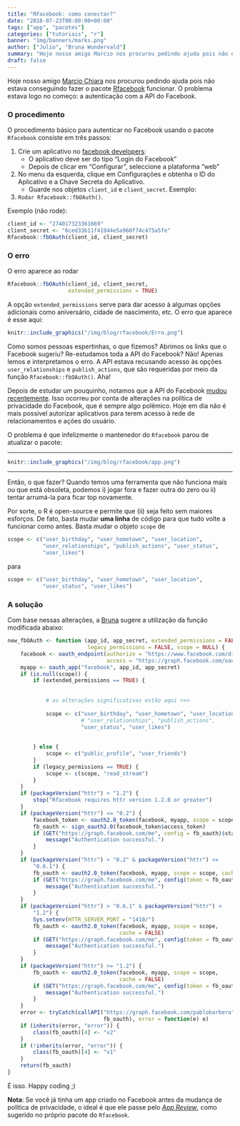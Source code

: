 ```yaml
---
title: "RFacebook: como conectar?"
date: "2018-07-23T00:00:00+00:00"
tags: ["app", "pacotes"]
categories: ["tutoriais", "r"]
banner: "img/banners/marks.png"
author: ["Julio", "Bruna Wundervald"]
summary: "Hoje nosso amigo Marcio nos procurou pedindo ajuda pois não estava conseguindo fazer o pacote Rfacebook funcionar. O problema estava logo no começo: a autenticação com a API do Facebook. Nesse post identificar e corrigir esse problema."
draft: false
---
```


Hoje nosso amigo [Marcio Chiara](https://www.facebook.com/marcio.chiara) nos procurou pedindo ajuda pois não estava conseguindo fazer o pacote [Rfacebook](https://github.com/pablobarbera/Rfacebook) funcionar. O problema estava logo no começo: a autenticação com a API do Facebook.

### O procedimento

O procedimento básico para autenticar no Facebook usando o pacote `Rfacebook` consiste em três passos:

1. Crie um aplicativo no [facebook developers](https://developers.facebook.com/apps/):
    - O aplicativo deve ser do tipo "Login do Facebook"
    - Depois de clicar em "Configurar", seleccione a plataforma "web"
2. No menu da esquerda, clique em Configurações e obtenha o ID do Aplicativo e a Chave Secreta do Aplicativo. 
    - Guarde nos objetos `client_id` e `client_secret`. Exemplo:
3. `Rodar Rfacebook::fbOAuth()`.

Exemplo (não rode):

```r
client_id <- "274017323361669"
client_secret <- "6ced33b11f41944e5a960f74c475a5fe"
Rfacebook::fbOAuth(client_id, client_secret)
```

### O erro

O erro aparece ao rodar

```r
Rfacebook::fbOAuth(client_id, client_secret, 
                   extended_permissions = TRUE)
```

A opção `extended_permissions` serve para dar acesso à algumas opções adicionais como aniversário, cidade de nascimento, etc. O erro que aparece é esse aqui:

```r
knitr::include_graphics("/img/blog/rfacebook/Erro.png")
```

Como somos pessoas espertinhas, o que fizemos? Abrimos os links que o Facebook sugeriu? Re-estudamos toda a API do Facebook? Não! Apenas lemos e interpretamos o erro. A API estava recusando acesso às opções `user_relationships` e `publish_actions`, que são requeridas por meio da função `Rfacebook::fbOAuth()`. Aha!

Depois de estudar um pouquinho, notamos que a API do Facebook [mudou recentemente](https://developers.facebook.com/docs/graph-api/changelog/breaking-changes/). Isso ocorreu por conta de alterações na política de privacidade do Facebook, que é sempre algo polêmico. Hoje em dia não é mais possível autorizar aplicativos para terem acesso à rede de relacionamentos e ações do usuário.

O problema é que infelizmente o mantenedor do `Rfacebook` parou de atualizar o pacote:

-----------

```r
knitr::include_graphics("/img/blog/rfacebook/app.png")
```

-----------

Então, o que fazer? Quando temos uma ferramenta que não funciona mais ou que está obsoleta, podemos i) jogar fora e fazer outra do zero ou ii) tentar arrumá-la para ficar top novamente.

Por sorte, o R é open-source e permite que (ii) seja feito sem maiores esforços. De fato, basta mudar **uma linha** de código para que tudo volte a funcionar como antes. Basta mudar o objeto `scope` de

```r
scope <- c("user_birthday", "user_hometown", "user_location", 
           "user_relationships", "publish_actions", "user_status", 
           "user_likes")
```

para

```r
scope <- c("user_birthday", "user_hometown", "user_location", 
           "user_status", "user_likes")
```

### A solução

Com base nessas alterações, a [Bruna](http://brunaw.com) sugere a utilização da função modificada abaixo:

```r
new_fbOAuth <- function (app_id, app_secret, extended_permissions = FALSE, 
                         legacy_permissions = FALSE, scope = NULL) {
    facebook <- oauth_endpoint(authorize = "https://www.facebook.com/dialog/oauth", 
                               access = "https://graph.facebook.com/oauth/access_token")
    myapp <- oauth_app("facebook", app_id, app_secret)
    if (is.null(scope)) {
        if (extended_permissions == TRUE) {
            
            
            # as alterações significativas estão aqui >>>
            
            scope <- c("user_birthday", "user_hometown", "user_location", 
                       # "user_relationships", "publish_actions", 
                       "user_status", "user_likes")
        
            
        } else {
            scope <- c("public_profile", "user_friends")
        }
        if (legacy_permissions == TRUE) {
            scope <- c(scope, "read_stream")
        }
    }
    if (packageVersion("httr") < "1.2") {
        stop("Rfacebook requires httr version 1.2.0 or greater")
    }
    if (packageVersion("httr") <= "0.2") {
        facebook_token <- oauth2.0_token(facebook, myapp, scope = scope)
        fb_oauth <- sign_oauth2.0(facebook_token$access_token)
        if (GET("https://graph.facebook.com/me", config = fb_oauth)$status == 200) {
            message("Authentication successful.")
        }
    }
    if (packageVersion("httr") > "0.2" & packageVersion("httr") <= 
        "0.6.1") {
        fb_oauth <- oauth2.0_token(facebook, myapp, scope = scope, cache = FALSE)
        if (GET("https://graph.facebook.com/me", config(token = fb_oauth))$status == 200) {
            message("Authentication successful.")
        }
    }
    if (packageVersion("httr") > "0.6.1" & packageVersion("httr") < 
        "1.2") {
        Sys.setenv(HTTR_SERVER_PORT = "1410/")
        fb_oauth <- oauth2.0_token(facebook, myapp, scope = scope, 
                                   cache = FALSE)
        if (GET("https://graph.facebook.com/me", config(token = fb_oauth))$status == 200) {
            message("Authentication successful.")
        }
    }
    if (packageVersion("httr") >= "1.2") {
        fb_oauth <- oauth2.0_token(facebook, myapp, scope = scope, 
                                   cache = FALSE)
        if (GET("https://graph.facebook.com/me", config(token = fb_oauth))$status == 200) {
            message("Authentication successful.")
        }
    }
    error <- tryCatch(callAPI("https://graph.facebook.com/pablobarbera", 
                              fb_oauth), error = function(e) e)
    if (inherits(error, "error")) {
        class(fb_oauth)[4] <- "v2"
    }
    if (!inherits(error, "error")) {
        class(fb_oauth)[4] <- "v1"
    }
    return(fb_oauth)
}

```

É isso. Happy coding ;)

**Nota**: Se você já tinha um app criado no Facebook antes da mudança de política de privacidade, o ideal é que ele passe pelo [*App Review*](https://developers.facebook.com/docs/pages/), como sugerido no próprio pacote do `Rfacebook`.


